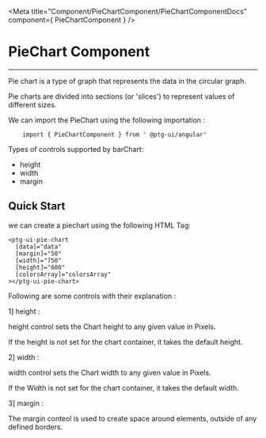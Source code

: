 


 <Meta title="Component/PieChartComponent/PieChartComponentDocs" component={ PieChartComponent }    />


 # PieChart Component

 ---

Pie chart is a type of graph that represents the data in the circular graph.

Pie charts are divided into sections (or 'slices') to represent values of different sizes.


We can import the PieChart  using the following importation : 
```
    import { PieChartComponent } from ' @ptg-ui/angular'

```    


 Types of controls supported by barChart:

 - height
 - width
 - margin
 
 
## Quick Start

we can create a piechart using the following HTML Tag: 

```
<ptg-ui-pie-chart
  [data]="data"
  [margin]="50"
  [width]="750"
  [height]="600"
  [colorsArray]="colorsArray"
></ptg-ui-pie-chart>

```




Following are some controls with their explanation :

1] height :

height control sets the Chart height to any given value in Pixels.

If the height is not set for the chart container, it takes the default height.

<Canvas><Story id="component-piechartcomponent--height" /></Canvas>


2] width : 

width control sets the Chart width to any given value in Pixels.

If the Width is not set for the chart container, it takes the default width.

<Canvas><Story id="component-piechartcomponent--width" /></Canvas>


3] margin : 

The  margin conteol is used to create space around elements, outside of any defined borders.

<Canvas><Story id="component-piechartcomponent--margin" /></Canvas>